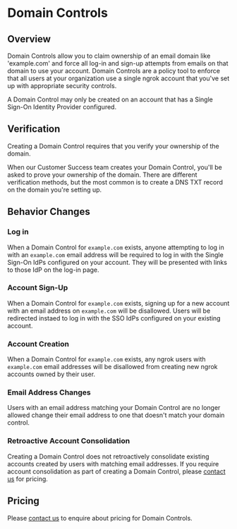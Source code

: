 # Domain Controls

## Overview

Domain Controls allow you to claim ownership of an email domain like
'example.com' and force all log-in and sign-up attempts from emails on that
domain to use your account. Domain Controls are a policy tool to enforce that
all users at your organization use a single ngrok account that you've set up
with appropriate security controls.

A Domain Control may only be created on an account that has a Single Sign-On
Identity Provider configured.

## Verification

Creating a Domain Control requires that you verify your ownership of the
domain.

When our Customer Success team creates your Domain Control, you'll be asked to
prove your ownership of the domain. There are different verification methods,
but the most common is to create a DNS TXT record on the domain you're setting
up.

## Behavior Changes

### Log in

When a Domain Control for `example.com` exists, anyone attempting to log in
with an `example.com` email address will be required to log in with the Single
Sign-On IdPs configured on your account. They will be presented with links to
those IdP on the log-in page.

### Account Sign-Up

When a Domain Control for `example.com` exists, signing up for a new account
with an email address on `example.com` will be disallowed. Users will be
redirected instaed to log in with the SSO IdPs configured on your existing
account.

### Account Creation

When a Domain Control for `example.com` exists, any ngrok users with
`example.com` email addresses will be disallowed from creating new ngrok
accounts owned by their user.

### Email Address Changes

Users with an email address matching your Domain Control are no longer allowed
change their email address to one that doesn't match your domain control.

### Retroactive Account Consolidation

Creating a Domain Control does not retroactively consolidate existing accounts
created by users with matching email addresses. If you require account
consolidation as part of creating a Domain Control, please [contact
us](mailto:support@ngrok.com) for pricing.

## Pricing

Please [contact us](mailto:support@ngrok.com) to enquire about pricing for
Domain Controls.
